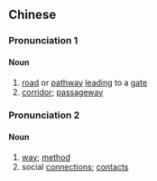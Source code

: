 {{also|门道}}
==Chinese==
{{zh-forms|s=门道}}

===Pronunciation 1===
{{zh-pron
|m=méndào
|c=mun4 dou6
|cat=n
}}

====Noun====
{{zh-noun}}

# [[road]] or [[pathway]] [[leading]] to a [[gate]]
# [[corridor]]; [[passageway]]

===Pronunciation 2===
{{zh-pron
|m=méndao
|cat=n
}}

====Noun====
{{zh-noun}}

# [[way]]; [[method]]
# social [[connections]]; [[contacts]]